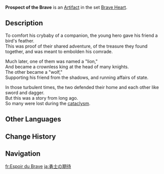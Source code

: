 {{Artifact Infobox
|image = Item Prospect of the Brave.png
|set   = Brave Heart
|piece = Plume of Death
}}
{{Description|A shimmering feather from a songbird that brings a nudge of courage to its wearer.}}
'''Prospect of the Brave''' is an [[Artifact]] in the set [[Brave Heart]].

==Description==
To comfort his crybaby of a companion, the young hero gave his friend a bird's feather.<br />This was proof of their shared adventure, of the treasure they found together, and was meant to embolden his comrade.

Much later, one of them was named a "lion,"<br />And became a crownless king at the head of many knights.<br />The other became a "wolf,"<br />Supporting his friend from the shadows, and running affairs of state.

In those turbulent times, the two defended their home and each other like sword and dagger.<br />But this was a story from long ago.<br />So many were lost during the [[cataclysm]].

==Other Languages==
{{Other Languages
|en      = Prospect of the Brave
|zhs     = 勇士的期许
|zhs_rm  = Yǒngshì de Qíxǔ
|zht     = 勇士的期許
|zht_rm  = Yǒngshì de Qíxǔ
|zh_tl   = Brave Warrior's Expectations
|ja      = 勇士の期待
|ja_rm   = Yuushi no Kitai
|ja_tl   = Expectations of the Brave Warrior
|ko      = 용사의 기대
|ko_rm   = Yongsa-ui Gidae
|ko_tl   = Expectations of the Champion
|es      = Esperanza del Guerrero
|es_tl   = Hope of the Warrior
|fr      = Espoir du Brave
|fr_tl   = Hope of the Brave
|ru      = Надежды храбреца
|ru_tl   = Hopes of the Brave
|th      = Prospect of the Brave
|vi      = Sự Mong Đợi Của Dũng Sĩ
|vi_tl   = 
|de      = Erwartungen des Recken
|de_tl   = Expectations of the Valiant Hero
|id      = Prospect of the Brave
|pt      = Esperança do Valente
|pt_tl   = 
|tr      = Cesurların Arayışı
|tr_tl   = 
|it      = Speranza del coraggioso
|it_tl   = 
}}

==Change History==
{{Change History|1.0}}

==Navigation==
{{Artifact Set Navbox|Brave Heart}}

[[fr:Espoir du Brave]]
[[ja:勇士の期待]]